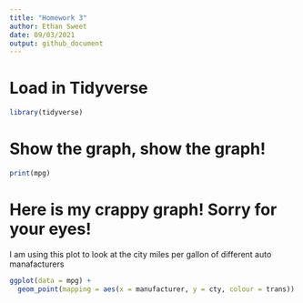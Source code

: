 ```yaml
---
title: "Homework 3"
author: Ethan Sweet
date: 09/03/2021
output: github_document
---
```


# Load in Tidyverse
  
```r

library(tidyverse)
```

# Show the graph, show the graph!
```r
print(mpg)
```
# Here is my crappy graph! Sorry for your eyes!

I am using this plot to look at the city miles per gallon of different auto manafacturers
```r
ggplot(data = mpg) +
  geom_point(mapping = aes(x = manufacturer, y = cty, colour = trans))
```

